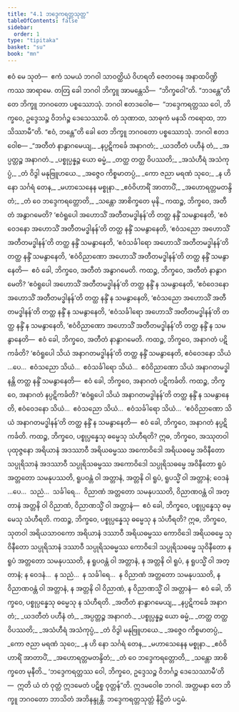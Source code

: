 ```yaml
---
title: "4.1 ဘဒ္ဒေကရတ္တသုတ္တ"
tableOfContents: false
sidebar:
  order: 1
type: "tipitaka"
basket: "su"
book: "mn"
---
```



<DynamicBreadcrumb />

<Division number="272" book="mn" e="ch" v="24">

<Paragraph number="764" book="mn">
ဧဝံ မေ သုတံ—  ဧကံ သမယံ ဘဂဝါ သာဝတ္ထိယံ ဝိဟရတိ ဇေတဝနေ အနာထပိဏ္ဍိကဿ အာရာမေ. တတြ ခေါ ဘဂဝါ ဘိက္ခူ အာမန္တေသိ—  “ဘိက္ခဝေါ”တိ. “ဘဒန္တေ”တိ တေ ဘိက္ခူ ဘဂဝတော ပစ္စဿောသုံ. ဘဂဝါ ဧတဒဝေါစ—  “ဘဒ္ဒေကရတ္တဿ ဝေါ, ဘိက္ခဝေ, ဥဒ္ဒေသဉ္စ ဝိဘင်္ဂဉ္စ ဒေသေဿာမိ. တံ သုဏာထ, သာဓုကံ မနသိ ကရောထ, ဘာသိဿာမီ”တိ. “ဧဝံ, ဘန္တေ”တိ ခေါ တေ ဘိက္ခူ ဘဂဝတော ပစ္စဿောသုံ. ဘဂဝါ ဧတဒဝေါစ—
</Paragraph>

<Paragraph number="765" type="verses" book="mn">
_“အတီတံ နာနွာဂမေယျ,_  
_နပ္ပဋိကင်္ခေ အနာဂတံ;_  
_ယဒတီတံ ပဟီနံ တံ,_  
_အပ္ပတ္တဉ္စ အနာဂတံ._  

</Paragraph>

<Paragraph number="766" type="verses" book="mn">
_ပစ္စုပ္ပန္နဉ္စ ယော ဓမ္မံ,_  
_တတ္ထ တတ္ထ ဝိပဿတိ;_  
_အသံဟီရံ အသံကုပ္ပံ,_  
_တံ ဝိဒွါ မနုဗြူဟယေ._  

</Paragraph>

<Paragraph number="767" type="verses" book="mn">
_အဇ္ဇေဝ ကိစ္စမာတပ္ပံ,_  
_ကော ဇညာ မရဏံ သုဝေ;_  
_န ဟိ နော သင်္ဂရံ တေန,_  
_မဟာသေနေန မစ္စုနာ._  

</Paragraph>

<Paragraph number="768" type="verses" book="mn">
_ဧဝံဝိဟာရိံ အာတာပိံ,_  
_အဟောရတ္တမတန္ဒိတံ;_  
_တံ ဝေ ဘဒ္ဒေကရတ္တောတိ,_  
_သန္တော အာစိက္ခတေ မုနိ._  

</Paragraph>

</Division>
<Division number="273" book="mn" e="ch" v="24">

<Paragraph number="769" book="mn">
ကထဉ္စ, ဘိက္ခဝေ, အတီတံ အနွာဂမေတိ? ‘ဧဝံရူပေါ အဟောသိံ အတီတမဒ္ဓါနန်’တိ တတ္ထ နန္ဒိံ သမနွာနေတိ, ‘ဧဝံဝေဒနော အဟောသိံ အတီတမဒ္ဓါနန်’တိ တတ္ထ နန္ဒိံ သမနွာနေတိ, ‘ဧဝံသညော အဟောသိံ အတီတမဒ္ဓါနန်’တိ တတ္ထ နန္ဒိံ သမနွာနေတိ, ‘ဧဝံသင်္ခါရော အဟောသိံ အတီတမဒ္ဓါနန်’တိ တတ္ထ နန္ဒိံ သမနွာနေတိ, ‘ဧဝံဝိညာဏော အဟောသိံ အတီတမဒ္ဓါနန်’တိ တတ္ထ နန္ဒိံ သမနွာနေတိ—  ဧဝံ ခေါ, ဘိက္ခဝေ, အတီတံ အနွာဂမေတိ.
</Paragraph>

<Paragraph number="770" book="mn">
ကထဉ္စ, ဘိက္ခဝေ, အတီတံ နာနွာဂမေတိ? ‘ဧဝံရူပေါ အဟောသိံ အတီတမဒ္ဓါနန်’တိ တတ္ထ နန္ဒိံ န သမနွာနေတိ, ‘ဧဝံဝေဒနော အဟောသိံ အတီတမဒ္ဓါနန်’တိ တတ္ထ နန္ဒိံ န သမနွာနေတိ, ‘ဧဝံသညော အဟောသိံ အတီတမဒ္ဓါနန်’တိ တတ္ထ နန္ဒိံ န သမနွာနေတိ, ‘ဧဝံသင်္ခါရော အဟောသိံ အတီတမဒ္ဓါနန်’တိ တတ္ထ နန္ဒိံ န သမနွာနေတိ, ‘ဧဝံဝိညာဏော အဟောသိံ အတီတမဒ္ဓါနန်’တိ တတ္ထ နန္ဒိံ န သမနွာနေတိ—  ဧဝံ ခေါ, ဘိက္ခဝေ, အတီတံ နာနွာဂမေတိ.
</Paragraph>

</Division>
<Division number="274" book="mn" e="ch" v="24">

<Paragraph number="771" book="mn">
ကထဉ္စ, ဘိက္ခဝေ, အနာဂတံ ပဋိကင်္ခတိ? ‘ဧဝံရူပေါ သိယံ အနာဂတမဒ္ဓါနန်’တိ တတ္ထ နန္ဒိံ သမနွာနေတိ, ဧဝံဝေဒနော သိယံ …ပေ…  ဧဝံသညော သိယံ…  ဧဝံသင်္ခါရော သိယံ…  ဧဝံဝိညာဏော သိယံ အနာဂတမဒ္ဓါနန္တိ တတ္ထ နန္ဒိံ သမနွာနေတိ—  ဧဝံ ခေါ, ဘိက္ခဝေ, အနာဂတံ ပဋိကင်္ခတိ.
</Paragraph>

<Paragraph number="772" book="mn">
ကထဉ္စ, ဘိက္ခဝေ, အနာဂတံ နပ္ပဋိကင်္ခတိ? ‘ဧဝံရူပေါ သိယံ အနာဂတမဒ္ဓါနန်’တိ တတ္ထ နန္ဒိံ န သမနွာနေတိ, ဧဝံဝေဒနော သိယံ…  ဧဝံသညော သိယံ…  ဧဝံသင်္ခါရော သိယံ…  ‘ဧဝံဝိညာဏော သိယံ အနာဂတမဒ္ဓါနန်’တိ တတ္ထ နန္ဒိံ န သမနွာနေတိ—  ဧဝံ ခေါ, ဘိက္ခဝေ, အနာဂတံ နပ္ပဋိကင်္ခတိ.
</Paragraph>

</Division>
<Division number="275" book="mn" e="ch" v="24">

<Paragraph number="773" book="mn">
ကထဉ္စ, ဘိက္ခဝေ, ပစ္စုပ္ပန္နေသု ဓမ္မေသု သံဟီရတိ? ဣဓ, ဘိက္ခဝေ, အဿုတဝါ ပုထုဇ္ဇနော အရိယာနံ အဒဿာဝီ အရိယဓမ္မဿ အကောဝိဒေါ အရိယဓမ္မေ အဝိနီတော သပ္ပုရိသာနံ အဒဿာဝီ သပ္ပုရိသဓမ္မဿ အကောဝိဒေါ သပ္ပုရိသဓမ္မေ အဝိနီတော ရူပံ အတ္တတော သမနုပဿတိ, ရူပဝန္တံ ဝါ အတ္တာနံ, အတ္တနိ ဝါ ရူပံ, ရူပသ္မိံ ဝါ အတ္တာနံ; ဝေဒနံ …ပေ…  သညံ…  သင်္ခါရေ…  ဝိညာဏံ အတ္တတော သမနုပဿတိ, ဝိညာဏဝန္တံ ဝါ အတ္တာနံ အတ္တနိ ဝါ ဝိညာဏံ, ဝိညာဏသ္မိံ ဝါ အတ္တာနံ—  ဧဝံ ခေါ, ဘိက္ခဝေ, ပစ္စုပ္ပန္နေသု ဓမ္မေသု သံဟီရတိ.
</Paragraph>

<Paragraph number="774" book="mn">
ကထဉ္စ, ဘိက္ခဝေ, ပစ္စုပ္ပန္နေသု ဓမ္မေသု န သံဟီရတိ? ဣဓ, ဘိက္ခဝေ, သုတဝါ အရိယသာဝကော အရိယာနံ ဒဿာဝီ အရိယဓမ္မဿ ကောဝိဒေါ အရိယဓမ္မေ သုဝိနီတော သပ္ပုရိသာနံ ဒဿာဝီ သပ္ပုရိသဓမ္မဿ ကောဝိဒေါ သပ္ပုရိသဓမ္မေ သုဝိနီတော န ရူပံ အတ္တတော သမနုပဿတိ, န ရူပဝန္တံ ဝါ အတ္တာနံ, န အတ္တနိ ဝါ ရူပံ, န ရူပသ္မိံ ဝါ အတ္တာနံ; န ဝေဒနံ…  န သညံ…  န သင်္ခါရေ…  န ဝိညာဏံ အတ္တတော သမနုပဿတိ, န ဝိညာဏဝန္တံ ဝါ အတ္တာနံ, န အတ္တနိ ဝါ ဝိညာဏံ, န ဝိညာဏသ္မိံ ဝါ အတ္တာနံ—  ဧဝံ ခေါ, ဘိက္ခဝေ, ပစ္စုပ္ပန္နေသု ဓမ္မေသု န သံဟီရတိ.
</Paragraph>

<Paragraph number="775" type="verses" book="mn">
_အတီတံ နာနွာဂမေယျ,_  
_နပ္ပဋိကင်္ခေ အနာဂတံ;_  
_ယဒတီတံ ပဟီနံ တံ,_  
_အပ္ပတ္တဉ္စ အနာဂတံ._  

</Paragraph>

<Paragraph number="776" type="verses" book="mn">
_ပစ္စုပ္ပန္နဉ္စ ယော ဓမ္မံ,_  
_တတ္ထ တတ္ထ ဝိပဿတိ;_  
_အသံဟီရံ အသံကုပ္ပံ,_  
_တံ ဝိဒွါ မနုဗြူဟယေ._  

</Paragraph>

<Paragraph number="777" type="verses" book="mn">
_အဇ္ဇေဝ ကိစ္စမာတပ္ပံ,_  
_ကော ဇညာ မရဏံ သုဝေ;_  
_န ဟိ နော သင်္ဂရံ တေန,_  
_မဟာသေနေန မစ္စုနာ._  

</Paragraph>

<Paragraph number="778" type="verses" book="mn">
_ဧဝံဝိဟာရိံ အာတာပိံ,_  
_အဟောရတ္တမတန္ဒိတံ;_  
_တံ ဝေ ဘဒ္ဒေကရတ္တောတိ,_  
_သန္တော အာစိက္ခတေ မုနီတိ._  

</Paragraph>

<Paragraph number="779" book="mn">
‘ဘဒ္ဒေကရတ္တဿ ဝေါ, ဘိက္ခဝေ, ဥဒ္ဒေသဉ္စ ဝိဘင်္ဂဉ္စ ဒေသေဿာမီ’တိ—  ဣတိ ယံ တံ ဝုတ္တံ ဣဒမေတံ ပဋိစ္စ ဝုတ္တန်”တိ.
</Paragraph>

<Paragraph number="780" book="mn">
ဣဒမဝေါစ ဘဂဝါ. အတ္တမနာ တေ ဘိက္ခူ ဘဂဝတော ဘာသိတံ အဘိနန္ဒုန္တိ.

</Paragraph>
</Division>

<Paragraph number="781" type="center" book="mn">
ဘဒ္ဒေကရတ္တသုတ္တံ နိဋ္ဌိတံ ပဌမံ.
</Paragraph>